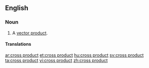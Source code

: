 ==English==

===Noun===
{{en-noun|sg=[[cross]] [[product]]}}

#{{vector}} A [[vector product]].

====Translations====
{{trans-see|vector product}}

[[ar:cross product]]
[[et:cross product]]
[[hu:cross product]]
[[sv:cross product]]
[[ta:cross product]]
[[vi:cross product]]
[[zh:cross product]]